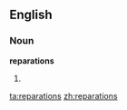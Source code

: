 ==English==

===Noun===
'''reparations'''

# {{plural of|[[reparation]]}}

[[ta:reparations]]
[[zh:reparations]]